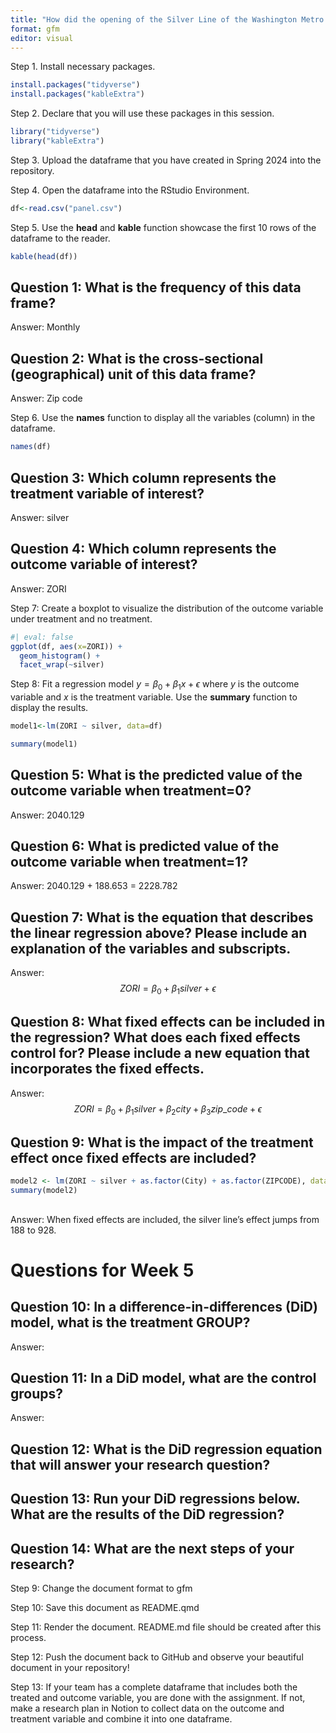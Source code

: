 ```yaml
---
title: "How did the opening of the Silver Line of the Washington Metro System impact adjacent rental prices?"
format: gfm
editor: visual
---
```


Step 1. Install necessary packages.

```r
install.packages("tidyverse")
install.packages("kableExtra")
```

Step 2. Declare that you will use these packages in this session.

```r
library("tidyverse")
library("kableExtra")
```

Step 3. Upload the dataframe that you have created in Spring 2024 into the repository.

Step 4. Open the dataframe into the RStudio Environment.

```r
df<-read.csv("panel.csv")
```

Step 5. Use the **head** and **kable** function showcase the first 10 rows of the dataframe to the reader.

```r
kable(head(df))
```

## Question 1: What is the frequency of this data frame?

Answer: Monthly

## Question 2: What is the cross-sectional (geographical) unit of this data frame?

Answer: Zip code

Step 6. Use the **names** function to display all the variables (column) in the dataframe.

```r
names(df)

```

## Question 3: Which column represents the treatment variable of interest?

Answer: silver

## Question 4: Which column represents the outcome variable of interest?

Answer: ZORI

Step 7: Create a boxplot to visualize the distribution of the outcome variable under treatment and no treatment.

```r
#| eval: false
ggplot(df, aes(x=ZORI)) +
  geom_histogram() +
  facet_wrap(~silver)
```

Step 8: Fit a regression model $y=\beta_0 + \beta_1 x + \epsilon$ where $y$ is the outcome variable and $x$ is the treatment variable. Use the **summary** function to display the results.

```r
model1<-lm(ZORI ~ silver, data=df)

summary(model1)
```

## Question 5: What is the predicted value of the outcome variable when treatment=0?

Answer: 2040.129

## Question 6: What is predicted value of the outcome variable when treatment=1?

Answer: 2040.129 + 188.653 = 2228.782

## Question 7: What is the equation that describes the linear regression above? Please include an explanation of the variables and subscripts.

Answer: $$ZORI = \beta_0 + \beta_1silver + \epsilon$$

## Question 8: What fixed effects can be included in the regression? What does each fixed effects control for? Please include a new equation that incorporates the fixed effects.

Answer: $$ZORI = \beta_0 + \beta_1 silver + \beta_2 city + \beta_3 zip\_code + \epsilon$$

## Question 9: What is the impact of the treatment effect once fixed effects are included?

```r
model2 <- lm(ZORI ~ silver + as.factor(City) + as.factor(ZIPCODE), data=df)
summary(model2)
```

## 

Answer: When fixed effects are included, the silver line's effect jumps from 188 to 928.

# Questions for Week 5

## Question 10: In a difference-in-differences (DiD) model, what is the treatment GROUP?

Answer:

## Question 11: In a DiD model, what are the control groups?

Answer:

## Question 12: What is the DiD regression equation that will answer your research question?

## Question 13: Run your DiD regressions below. What are the results of the DiD regression?

## Question 14: What are the next steps of your research?

Step 9: Change the document format to gfm

Step 10: Save this document as README.qmd

Step 11: Render the document. README.md file should be created after this process.

Step 12: Push the document back to GitHub and observe your beautiful document in your repository!

Step 13: If your team has a complete dataframe that includes both the treated and outcome variable, you are done with the assignment. If not, make a research plan in Notion to collect data on the outcome and treatment variable and combine it into one dataframe.
